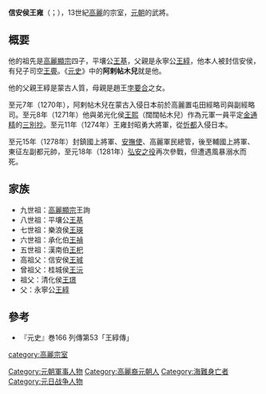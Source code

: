 '''信安侯王雍'''（{{lang-ko|신안후 왕옹}}；{{bd|？||1281年}}），13世紀[[高麗|高麗]]的宗室，[[元朝|元朝]]的武將。

==概要==
他的祖先是[[高麗顯宗|高麗顯宗]]四子，平壤公[[王基_(高麗)|王基]]，父親是永寧公[[王綧|王綧]]，他本人被封信安侯，有兒子司空[[王亹|王亹]]。《[[元史|元史]]》中的'''阿剌帖木兒'''就是他。

他的父親王綧是蒙古人質，母親是趙王[[孛要合|孛要合]]之女。

至元7年（1270年），阿剌帖木兒在蒙古入侵日本前於高麗置屯田經略司與副經略司。至元8年（1271年）他與弟光化侯[[王熙_(光化侯)|王熙]]（闊闊帖木兒）作為元軍一員平定[[金通精|金通精]]的[[三別抄|三別抄]]。至元11年（1274年）王雍封昭勇大將軍，從[[忻都|忻都]]入侵日本。

至元15年（1278年）封鎮國上將軍、[[安撫使|安撫使]]、高麗軍民總管，後至輔國上將軍、東征左副都元帥，至元18年（1281年）[[弘安之役|弘安之役]]再次參戰，但遭遇風暴溺水而死。

==家族==
*九世祖：[[高麗顯宗|高麗顯宗]]王詢
*八世祖：平壤公[[王基_(高麗)|王基]]
*七世祖：樂浪侯[[王瑛_(樂浪侯)|王瑛]]
*六世祖：承化伯[[王禎|王禎]]
*五世祖：漢南伯[[王𣏌|王𣏌]]
*高祖父：信安侯[[王珹|王珹]]
*曾祖父：桂城侯[[王沅|王沅]]
*祖父：清化侯[[王璟_(高麗)|王璟]]
*父：永寧公[[王綧|王綧]]

==參考==
*『元史』巻166 列傳第53「王綧傳」

[[category:高麗宗室|category:高麗宗室]]
[[Category:元朝軍事人物|Category:元朝軍事人物]]
[[Category:高麗裔元朝人|Category:高麗裔元朝人]]
[[Category:海難身亡者|Category:海難身亡者]]
[[Category:元日战争人物|Category:元日战争人物]]